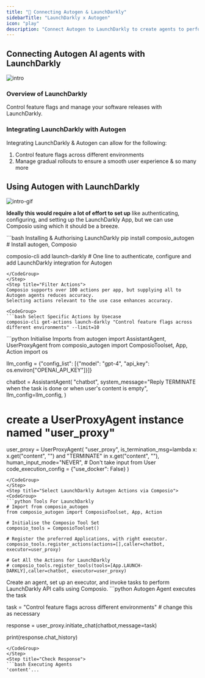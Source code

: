 ```yaml
---
title: "🚀 Connecting Autogen & LaunchDarkly"
sidebarTitle: "LaunchDarkly x Autogen"
icon: "play"
description: "Connect Autogen to LaunchDarkly to create agents to perform tasks using natural language"
---
```


## Connecting Autogen AI agents with LaunchDarkly
![intro](/media/intro.jpg)

### Overview of LaunchDarkly

Control feature flags and manage your software releases with LaunchDarkly.

### Integrating LaunchDarkly with Autogen

Integrating LaunchDarkly & Autogen can allow for the following:

1. Control feature flags across different environments
2. Manage gradual rollouts to ensure a smooth user experience
& so many more

## Using Autogen with LaunchDarkly
![intro-gif](/media/intro.gif)
<Steps>
<Step title="Setting Up the Environment">

**Ideally this would require a lot of effort to set up** like authenticating, configuring, and setting up the LaunchDarkly App, but we can use Composio using which it should be a breeze.

<CodeGroup>
```bash Installing & Authorising LaunchDarkly
pip install composio_autogen # Install autogen, Composio 

composio-cli add launch-darkly # One line to authenticate, configure and add LaunchDarkly integration for Autogen
```
</CodeGroup>
</Step>
<Step title="Filter Actions">
Composio supports over 100 actions per app, but supplying all to Autogen agents reduces accuracy.
Selecting actions relevant to the use case enhances accuracy.

<CodeGroup>
```bash Select Specific Actions by Usecase
composio-cli get-actions launch-darkly "Control feature flags across different environments" --limit=10
```
</CodeGroup>

</Step>
<Step title="Import Base Packages">

<CodeGroup>
```python Initialise Imports
from autogen import AssistantAgent, UserProxyAgent
from composio_autogen import ComposioToolset, App, Action
import os

llm_config = {"config_list": [{"model": "gpt-4", "api_key": os.environ["OPENAI_API_KEY"]}]}

chatbot = AssistantAgent(
    "chatbot",
    system_message="Reply TERMINATE when the task is done or when user's content is empty",
    llm_config=llm_config,
)

# create a UserProxyAgent instance named "user_proxy"
user_proxy = UserProxyAgent(
    "user_proxy",
    is_termination_msg=lambda x: x.get("content", "") and "TERMINATE" in x.get("content", ""),
    human_input_mode="NEVER", # Don't take input from User
    code_execution_config = {"use_docker": False}
)
```
</CodeGroup>
</Step>
<Step title="Select LaunchDarkly Autogen Actions via Composio">
<CodeGroup>
```python Tools For LaunchDarkly
# Import from composio_autogen
from composio_autogen import ComposioToolset, App, Action

# Initialise the Composio Tool Set
composio_tools = ComposioToolset()

# Register the preferred Applications, with right executor. 
composio_tools.register_actions(actions=[],caller=chatbot, executor=user_proxy)

# Get All the Actions for LaunchDarkly
# composio_tools.register_tools(tools=[App.LAUNCH-DARKLY],caller=chatbot, executor=user_proxy) 
```
</CodeGroup>
</Step>
<Step title="Execute the Agent">
Create an agent, set up an executor, and invoke tasks to perform LaunchDarkly API calls using Composio. 
<CodeGroup>
```python Autogen Agent executes the task

task = "Control feature flags across different environments" # change this as necessary

response = user_proxy.initiate_chat(chatbot,message=task)

print(response.chat_history)
```
</CodeGroup>
</Step>
<Step title="Check Response">
```bash Executing Agents
'content'...
```
</Step>
</Steps>

